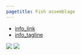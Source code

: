 ```yaml
---
pagetitle: Fish assemblage
---
```


- [info_link](https://olympiccoast.noaa.gov/living/marinelife/fish/fish.html)
- [info_tagline](Forests on land have birds that fly between the trees and kelp forests have fishes that swim between the kelp. Some are brightly colored, while others are perfectly camouflaged. Some even sing!)


![](figures/Appendix S.LR.13.19 - Density of red urchins in kelp forest 2015-2019.jpg)
![](figures/Appendix S.LR.13.21 - Abundance of striped surfperch in kelp forest 2015-2019.jpg)
